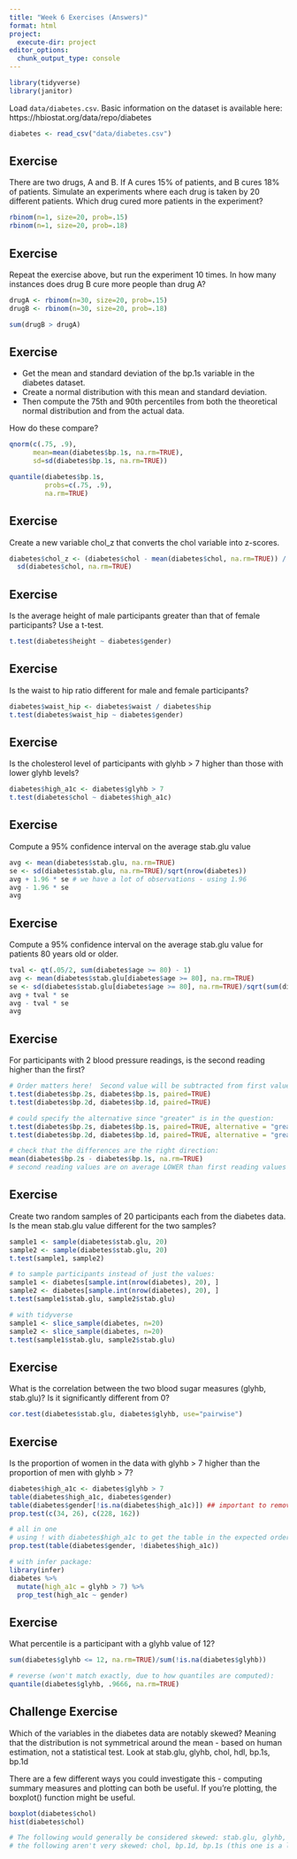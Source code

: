 ```yaml
---
title: "Week 6 Exercises (Answers)"
format: html
project:
  execute-dir: project
editor_options: 
  chunk_output_type: console
---
```



```r
library(tidyverse)
library(janitor)
```

Load `data/diabetes.csv`.  Basic information on the dataset is available here: https://hbiostat.org/data/repo/diabetes


```r
diabetes <- read_csv("data/diabetes.csv")
```


## Exercise 

There are two drugs, A and B.  If A cures 15% of patients, and B cures 18% of patients.  Simulate an experiments where each drug is taken by 20 different patients.  Which drug cured more patients in the experiment?

```r
rbinom(n=1, size=20, prob=.15)
rbinom(n=1, size=20, prob=.18)
```


## Exercise 

Repeat the exercise above, but run the experiment 10 times.  In how many instances does drug B cure more people than drug A?

```r
drugA <- rbinom(n=30, size=20, prob=.15)
drugB <- rbinom(n=30, size=20, prob=.18)

sum(drugB > drugA)
```


## Exercise 

* Get the mean and standard deviation of the bp.1s variable in the diabetes dataset.  
* Create a normal distribution with this mean and standard deviation.  
* Then compute the 75th and 90th percentiles from both the theoretical normal distribution and from the actual data.

How do these compare?

```r
qnorm(c(.75, .9),
      mean=mean(diabetes$bp.1s, na.rm=TRUE),
      sd=sd(diabetes$bp.1s, na.rm=TRUE))

quantile(diabetes$bp.1s, 
         probs=c(.75, .9),
         na.rm=TRUE)
```


## Exercise 

Create a new variable chol_z that converts the chol variable into z-scores.

```r
diabetes$chol_z <- (diabetes$chol - mean(diabetes$chol, na.rm=TRUE)) /
  sd(diabetes$chol, na.rm=TRUE)
```


## Exercise 

Is the average height of male participants greater than that of female participants?  Use a t-test.

```r
t.test(diabetes$height ~ diabetes$gender)
```


## Exercise 

Is the waist to hip ratio different for male and female participants?

```r
diabetes$waist_hip <- diabetes$waist / diabetes$hip
t.test(diabetes$waist_hip ~ diabetes$gender)
```



## Exercise 

Is the cholesterol level of participants with glyhb > 7 higher than those with lower glyhb levels?

```r
diabetes$high_a1c <- diabetes$glyhb > 7
t.test(diabetes$chol ~ diabetes$high_a1c)
```


## Exercise 

Compute a 95% confidence interval on the average stab.glu value

```r
avg <- mean(diabetes$stab.glu, na.rm=TRUE) 
se <- sd(diabetes$stab.glu, na.rm=TRUE)/sqrt(nrow(diabetes))
avg + 1.96 * se # we have a lot of observations - using 1.96
avg - 1.96 * se
avg
```


## Exercise 

Compute a 95% confidence interval on the average stab.glu value for patients 80 years old or older.

```r
tval <- qt(.05/2, sum(diabetes$age >= 80) - 1)
avg <- mean(diabetes$stab.glu[diabetes$age >= 80], na.rm=TRUE) 
se <- sd(diabetes$stab.glu[diabetes$age >= 80], na.rm=TRUE)/sqrt(sum(diabetes$age >= 80))
avg + tval * se
avg - tval * se
avg
```


## Exercise 

For participants with 2 blood pressure readings, is the second reading higher than the first?

```r
# Order matters here!  Second value will be subtracted from first value
t.test(diabetes$bp.2s, diabetes$bp.1s, paired=TRUE)
t.test(diabetes$bp.2d, diabetes$bp.1d, paired=TRUE)

# could specify the alternative since "greater" is in the question:
t.test(diabetes$bp.2s, diabetes$bp.1s, paired=TRUE, alternative = "greater")
t.test(diabetes$bp.2d, diabetes$bp.1d, paired=TRUE, alternative = "greater")

# check that the differences are the right direction:
mean(diabetes$bp.2s - diabetes$bp.1s, na.rm=TRUE)
# second reading values are on average LOWER than first reading values
```


## Exercise 

Create two random samples of 20 participants each from the diabetes data.  Is the mean stab.glu value different for the two samples?

```r
sample1 <- sample(diabetes$stab.glu, 20)
sample2 <- sample(diabetes$stab.glu, 20)
t.test(sample1, sample2)

# to sample participants instead of just the values:
sample1 <- diabetes[sample.int(nrow(diabetes), 20), ]
sample2 <- diabetes[sample.int(nrow(diabetes), 20), ]
t.test(sample1$stab.glu, sample2$stab.glu)

# with tidyverse
sample1 <- slice_sample(diabetes, n=20)
sample2 <- slice_sample(diabetes, n=20)
t.test(sample1$stab.glu, sample2$stab.glu)
```


## Exercise 

What is the correlation between the two blood sugar measures (glyhb, stab.glu)? Is it significantly different from 0?

```r
cor.test(diabetes$stab.glu, diabetes$glyhb, use="pairwise")
```


## Exercise 

Is the proportion of women in the data with glyhb > 7 higher than the proportion of men with glyhb > 7?

```r
diabetes$high_a1c <- diabetes$glyhb > 7
table(diabetes$high_a1c, diabetes$gender)
table(diabetes$gender[!is.na(diabetes$high_a1c)]) ## important to remove missing - otherwise proportions are different
prop.test(c(34, 26), c(228, 162))

# all in one
# using ! with diabetes$high_a1c to get the table in the expected order
prop.test(table(diabetes$gender, !diabetes$high_a1c))

# with infer package:
library(infer)
diabetes %>% 
  mutate(high_a1c = glyhb > 7) %>%
  prop_test(high_a1c ~ gender)
```


## Exercise 

What percentile is a participant with a glyhb value of 12?

```r
sum(diabetes$glyhb <= 12, na.rm=TRUE)/sum(!is.na(diabetes$glyhb))

# reverse (won't match exactly, due to how quantiles are computed):
quantile(diabetes$glyhb, .9666, na.rm=TRUE)
```


## Challenge Exercise 

Which of the variables in the diabetes data are notably skewed?  Meaning that the distribution is not symmetrical around the mean - based on human estimation, not a statistical test.  Look at stab.glu, glyhb, chol, hdl, bp.1s, bp.1d

There are a few different ways you could investigate this - computing summary measures and plotting can both be useful.  If you're plotting, the boxplot() function might be useful.

```r
boxplot(diabetes$chol)
hist(diabetes$chol)

# The following would generally be considered skewed: stab.glu, glyhb, hdl 
# the following aren't very skewed: chol, bp.1d, bp.1s (this one is a little off because it's truncated at 0, but it's still roughly normal)
```




